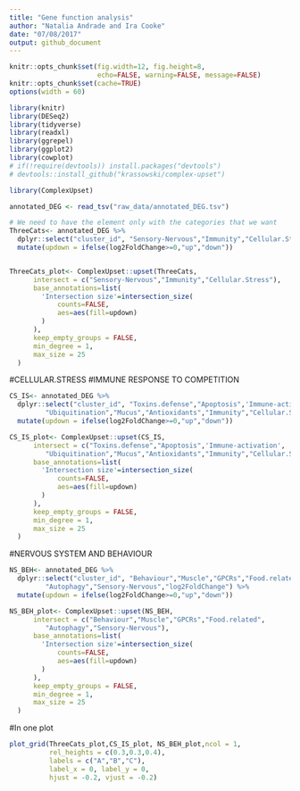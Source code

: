 ```yaml
---
title: "Gene function analysis"
author: "Natalia Andrade and Ira Cooke"
date: "07/08/2017"
output: github_document
---
```


```r
knitr::opts_chunk$set(fig.width=12, fig.height=8,
                      echo=FALSE, warning=FALSE, message=FALSE)
knitr::opts_chunk$set(cache=TRUE)
options(width = 60)

library(knitr)
library(DESeq2)
library(tidyverse)
library(readxl)
library(ggrepel)
library(ggplot2)
library(cowplot)
# if(!require(devtools)) install.packages("devtools")
# devtools::install_github("krassowski/complex-upset")

library(ComplexUpset)
```

```r
annotated_DEG <- read_tsv("raw_data/annotated_DEG.tsv")
```


```r
# We need to have the element only with the categories that we want
ThreeCats<- annotated_DEG %>% 
  dplyr::select("cluster_id", "Sensory-Nervous","Immunity","Cellular.Stress","log2FoldChange") %>% 
  mutate(updown = ifelse(log2FoldChange>=0,"up","down"))


ThreeCats_plot<- ComplexUpset::upset(ThreeCats,
      intersect = c("Sensory-Nervous","Immunity","Cellular.Stress"),
      base_annotations=list(
        'Intersection size'=intersection_size(
            counts=FALSE,
            aes=aes(fill=updown)
        )
      ),
      keep_empty_groups = FALSE,
      min_degree = 1,
      max_size = 25
  )
```

#CELLULAR.STRESS #IMMUNE RESPONSE TO COMPETITION
```r
CS_IS<- annotated_DEG %>% 
  dplyr::select("cluster_id", "Toxins.defense","Apoptosis",'Immune-activation',
         "Ubiquitination","Mucus","Antioxidants","Immunity","Cellular.Stress","log2FoldChange") %>% 
  mutate(updown = ifelse(log2FoldChange>=0,"up","down"))

CS_IS_plot<- ComplexUpset::upset(CS_IS,
      intersect = c("Toxins.defense","Apoptosis",'Immune-activation',
         "Ubiquitination","Mucus","Antioxidants","Immunity","Cellular.Stress"),
      base_annotations=list(
        'Intersection size'=intersection_size(
            counts=FALSE,
            aes=aes(fill=updown)
        )
      ),
      keep_empty_groups = FALSE,
      min_degree = 1,
      max_size = 25
  )
```

#NERVOUS SYSTEM AND BEHAVIOUR
```r
NS_BEH<- annotated_DEG %>% 
  dplyr::select("cluster_id", "Behaviour","Muscle","GPCRs","Food.related",
         "Autophagy","Sensory-Nervous","log2FoldChange") %>% 
  mutate(updown = ifelse(log2FoldChange>=0,"up","down"))

NS_BEH_plot<- ComplexUpset::upset(NS_BEH,
      intersect = c("Behaviour","Muscle","GPCRs","Food.related",
         "Autophagy","Sensory-Nervous"),
      base_annotations=list(
        'Intersection size'=intersection_size(
            counts=FALSE,
            aes=aes(fill=updown)
        )
      ),
      keep_empty_groups = FALSE,
      min_degree = 1,
      max_size = 25
  )
```

#In one plot
```r
plot_grid(ThreeCats_plot,CS_IS_plot, NS_BEH_plot,ncol = 1, 
          rel_heights = c(0.3,0.3,0.4), 
          labels = c("A","B","C"),
          label_x = 0, label_y = 0,
          hjust = -0.2, vjust = -0.2)
```

